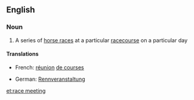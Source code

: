 ==English==

===Noun===
{{en-noun|head=[[race]] [[meeting]]}}

# A series of [[horse race]]s at a particular [[racecourse]] on a particular day

====Translations====
{{trans-top|a series of horse races at a particular racecourse on a particular day}}
* French: [[réunion]] {{f}} [[de courses]] {{f-p}}
{{trans-mid}}
* German: [[Rennveranstaltung]] {{f}}
{{trans-bottom}}

[[et:race meeting]]